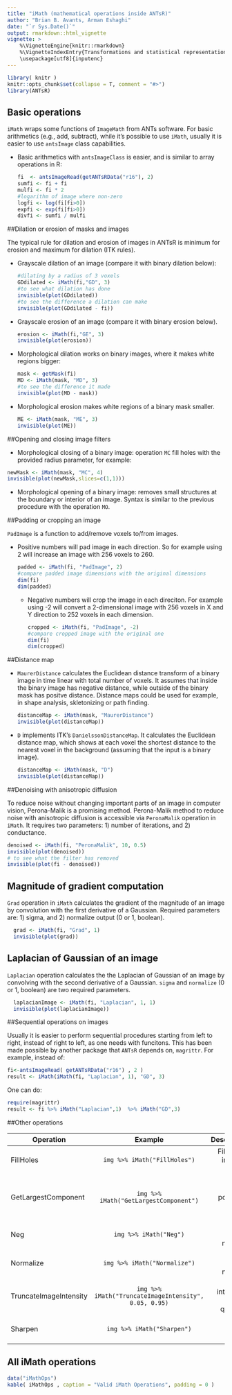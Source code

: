 ```yaml
---
title: "iMath (mathematical operations inside ANTsR)"
author: "Brian B. Avants, Arman Eshaghi"
date: "`r Sys.Date()`"
output: rmarkdown::html_vignette
vignette: >
    %\VignetteEngine{knitr::rmarkdown}
    %\VignetteIndexEntry{Transformations and statistical representations for images in R}
    \usepackage[utf8]{inputenc}
---
```


```r
library( knitr )
knitr::opts_chunk$set(collapse = T, comment = "#>")
library(ANTsR)
```

## Basic operations

`iMath`  wraps some functions of `ImageMath` from ANTs software. For basic
arithmetics (e.g., add, subtract), while it's possible to use `iMath`, usually it
is easier to use `antsImage` class capabilities.

  * Basic arithmetics with `antsImageClass` is easier, and is similar to
  array operations in R:

    ```r
    fi  <- antsImageRead(getANTsRData("r16"), 2)
    sumfi <- fi + fi
    mulfi <- fi * 2
    #logarithm of image where non-zero
    logfi <- log(fi[fi>0])
    expfi <- exp(fi[fi>0])
    divfi <- sumfi / mulfi
    ```

##Dilation or erosion of masks and images

The typical rule for dilation and erosion of images in ANTsR is minimum
for erosion and maximum for dilation (ITK rules).

  * Grayscale dilation of an image (compare it with binary dilation below):

    ```r
    #dilating by a radius of 3 voxels
    GDdilated <- iMath(fi,"GD", 3)
    #to see what dilation has done
    invisible(plot(GDdilated))
    #to see the difference a dilation can make
    invisible(plot(GDdilated - fi))
    ```

  * Grayscale erosion of an image (compare it with binary erosion below).

    ```r
    erosion <- iMath(fi,"GE", 3)
    invisible(plot(erosion))
    ```

  * Morphological dilation works on binary images, where it makes white
  regions bigger:

    ```r
    mask <- getMask(fi)
    MD <- iMath(mask, "MD", 3)
    #to see the difference it made
    invisible(plot(MD - mask))
    ```

  * Morphological erosion makes white regions of a binary mask smaller.

    ```r
    ME <- iMath(mask, "ME", 3)
    invisible(plot(ME))
    ```

##Opening and closing image filters

  * Morphological closing of a binary image: operation `MC` fill holes with the
    provided radius parameter, for example:

```r
newMask <- iMath(mask, "MC", 4)
invisible(plot(newMask,slices=c(1,1)))
```

  * Morphological opening of a binary image: removes small structures at the boundary
    or interior of an image. Syntax is similar to the previous procedure with the operation
    `MO`.


##Padding or cropping an image

`PadImage` is a function to add/remove voxels to/from images.

* Positive numbers will pad image in each direction. So for example using 2
  will increase an image with 256 voxels to 260.

    ```r
    padded <- iMath(fi, "PadImage", 2)
    #compare padded image dimensions with the original dimensions
    dim(fi)
    dim(padded)
    ```

  * Negative numbers will crop the image in each direciton. For example using -2
  will convert a 2-dimensional image with 256 voxels in X and Y direction to
  252 voxels in each dimension.

    ```r
    cropped <- iMath(fi, "PadImage", -2)
    #compare cropped image with the original one
    dim(fi)
    dim(cropped)
    ```

##Distance map

  * `MaurerDistance` calculates the Euclidean distance transform of a binary
  image in time linear with total number of voxels. It assumes that inside
  the binary image has negative distance, while outside of the binary mask
  has positve distance. Distance maps could be used for example, in shape
  analysis, skletonizing or path finding.

    ```r
    distanceMap <- iMath(mask, "MaurerDistance")
    invisible(plot(distanceMap))
    ```

 *  `D` implements ITK's `DanielssonDistanceMap`. It calculates the Euclidean
   distance map, which shows at each voxel the shortest distance to the nearest
   voxel in the background (assuming that the input is a binary image).

    ```r
    distanceMap <- iMath(mask, "D")
    invisible(plot(distanceMap))
    ```

##Denoising with anisotropic diffusion

To reduce noise without changing important parts of an image in computer vision, Perona-Malik is a
promising method. Perona-Malik method to reduce noise with anisotropic diffusion is accessible
via `PeronaMalik` operation in `iMath`. It requires two parameters: 1) number of iterations, and
2) conductance.

```r
denoised <- iMath(fi, "PeronaMalik", 10, 0.5)
invisible(plot(denoised))
# to see what the filter has removed
invisible(plot(fi - denoised))
```

## Magnitude of gradient computation

`Grad` operation in `iMath` calculates the gradient of the magnitude of an image by convolution
with the first derivative of a Gaussian. Required parameters are: 1) sigma, and 2) normalize
output (0 or 1, boolean).

```r
  grad <- iMath(fi, "Grad", 1)
  invisible(plot(grad))
```

## Laplacian of Gaussian of an image

`Laplacian` operation calculates the the Laplacian of Gaussian of an image by convolving with
the second derivative of a Gaussian. `sigma` and `normalize` (0 or 1, boolean) are two required
parameters.

```r
  laplacianImage <- iMath(fi, "Laplacian", 1, 1)
  invisible(plot(laplacianImage))
```

##Sequential operations on images

Usually it is easier to perform sequential procedures starting from left to right,
instead of right to left, as one needs with funcitons. This has been made possible by
another package that `ANTsR` depends on, `magrittr`. For example, instead of:

```r
fi<-antsImageRead( getANTsRData("r16") , 2 )
result <- iMath(iMath(fi, "Laplacian", 1), "GD", 3)
```

  One can do:

```r
require(magrittr)
result <- fi %>% iMath("Laplacian",1)  %>% iMath("GD",3)
```

##Other operations

| Operation     | Example                   | Description                |
| ------------- |:-------------------------:| --------------------------:|
| FillHoles     |`img %>% iMath("FillHoles")`| Fills holes in binary object|
| GetLargestComponent |`img %>% iMath("GetLargestComponent")`|Returns largest portion of binary object|
| Neg | `img %>% iMath("Neg")`|Creates image negative|
|Normalize| `img %>% iMath("Normalize")` |Creates image negative|
|TruncateImageIntensity| `img %>% iMath("TruncateImageIntensity", 0.05, 0.95)`|Trims intensities by quantiles|
|Sharpen| `img %>% iMath("Sharpen")` | Makes edges sharper|



## All iMath operations
```r
data("iMathOps")
kable( iMathOps , caption = "Valid iMath Operations", padding = 0 )
```
